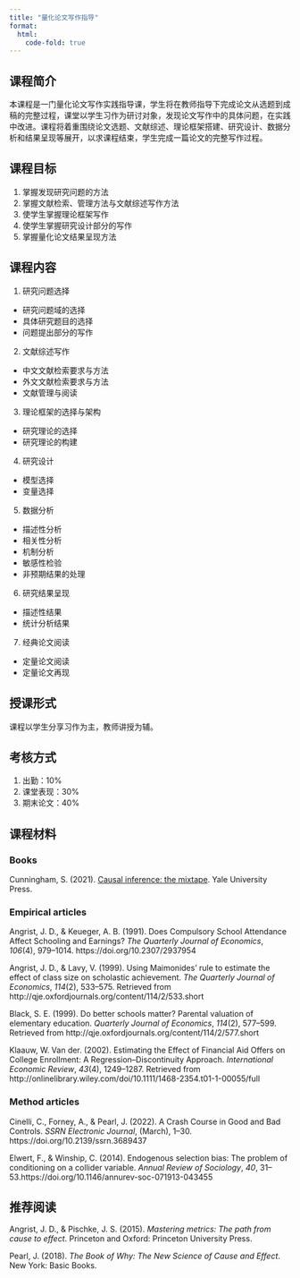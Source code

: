 ```yaml
---
title: "量化论文写作指导"
format:
  html: 
    code-fold: true
---
```


## 课程简介

本课程是一门量化论文写作实践指导课，学生将在教师指导下完成论文从选题到成稿的完整过程，课堂以学生习作为研讨对象，发现论文写作中的具体问题，在实践中改进。课程将着重围绕论文选题、文献综述、理论框架搭建、研究设计、数据分析和结果呈现等展开，以求课程结束，学生完成一篇论文的完整写作过程。

## 课程目标

1.  掌握发现研究问题的方法
2.  掌握文献检索、管理方法与文献综述写作方法
3.  使学生掌握理论框架写作
4.  使学生掌握研究设计部分的写作
5.  掌握量化论文结果呈现方法

## 课程内容

1.  研究问题选择

-   研究问题域的选择
-   具体研究题目的选择
-   问题提出部分的写作

2.  文献综述写作

-   中文文献检索要求与方法
-   外文文献检索要求与方法
-   文献管理与阅读

3.  理论框架的选择与架构

-   研究理论的选择
-   研究理论的构建

4.  研究设计

-   模型选择
-   变量选择

5.  数据分析

-   描述性分析
-   相关性分析
-   机制分析
-   敏感性检验
-   非预期结果的处理

6.  研究结果呈现

-   描述性结果
-   统计分析结果

7.  经典论文阅读

-   定量论文阅读
-   定量论文再现

## 授课形式

课程以学生分享习作为主，教师讲授为辅。

## 考核方式

1.  出勤：10%
2.  课堂表现：30%
3.  期末论文：40%

## 课程材料

### Books

Cunningham, S. (2021). [Causal inference: the mixtape](https://mixtape.scunning.com/index.html). Yale University Press.

### Empirical articles

Angrist, J. D., & Keueger, A. B. (1991). Does Compulsory School Attendance Affect Schooling and Earnings? *The Quarterly Journal of Economics*, *106*(4), 979--1014. https://doi.org/10.2307/2937954

Angrist, J. D., & Lavy, V. (1999). Using Maimonides' rule to estimate the effect of class size on scholastic achievement. *The Quarterly Journal of Economics*, *114*(2), 533--575. Retrieved from http://qje.oxfordjournals.org/content/114/2/533.short

Black, S. E. (1999). Do better schools matter? Parental valuation of elementary education. *Quarterly Journal of Economics*, *114*(2), 577--599. Retrieved from http://qje.oxfordjournals.org/content/114/2/577.short

Klaauw, W. Van der. (2002). Estimating the Effect of Financial Aid Offers on College Enrollment: A Regression--Discontinuity Approach. *International Economic Review*, *43*(4), 1249--1287. Retrieved from http://onlinelibrary.wiley.com/doi/10.1111/1468-2354.t01-1-00055/full

### Method articles

Cinelli, C., Forney, A., & Pearl, J. (2022). A Crash Course in Good and Bad Controls. *SSRN Electronic Journal*, (March), 1--30. https://doi.org/10.2139/ssrn.3689437

Elwert, F., & Winship, C. (2014). Endogenous selection bias: The problem of conditioning on a collider variable. *Annual Review of Sociology*, *40*, 31--53.https://doi.org/10.1146/annurev-soc-071913-043455

## 推荐阅读

Angrist, J. D., & Pischke, J. S. (2015). *Mastering metrics: The path from cause to effect*. Princeton and Oxford: Princeton University Press.

Pearl, J. (2018). *The Book of Why: The New Science of Cause and Effect*. New York: Basic Books.
